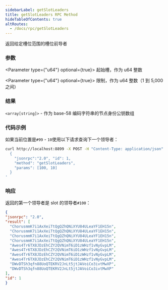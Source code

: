 ```yaml
---
sidebarLabel: getSlotLeaders
title: getSlotLeaders RPC Method
hideTableOfContents: true
altRoutes:
  - /docs/rpc/getSlotLeaders
---
```


返回给定槽位范围的槽位前导者

<DocSideBySide>

<DocLeftSide>

### 参数

<Parameter type={"u64"} optional={true}>
  起始槽，作为 u64 整数
</Parameter>

<Parameter type={"u64"} optional={true}>
  限制，作为 u64 整数（1 到 5,000 之间）
</Parameter>

### 结果

`<array[string]>` - 作为 base-58 编码字符串的节点身份公钥数组

</DocLeftSide>

<DocRightSide>

### 代码示例

  如果当前位置是`#99` - `10`使用以下请求查询下一个领导者：

```bash
curl http://localhost:8899 -X POST -H "Content-Type: application/json" -d '
  {
    "jsonrpc":"2.0", "id": 1,
    "method": "getSlotLeaders",
    "params": [100, 10]
  }
'
```

### 响应

  返回的第一个领导者是 slot 的领导者`#100`：

  ```json
{
  "jsonrpc": "2.0",
  "result": [
    "ChorusmmK7i1AxXeiTtQgQZhQNiXYU84ULeaYF1EH15n",
    "ChorusmmK7i1AxXeiTtQgQZhQNiXYU84ULeaYF1EH15n",
    "ChorusmmK7i1AxXeiTtQgQZhQNiXYU84ULeaYF1EH15n",
    "ChorusmmK7i1AxXeiTtQgQZhQNiXYU84ULeaYF1EH15n",
    "Awes4Tr6TX8JDzEhCZY2QVNimT6iD1zWHzf1vNyGvpLM",
    "Awes4Tr6TX8JDzEhCZY2QVNimT6iD1zWHzf1vNyGvpLM",
    "Awes4Tr6TX8JDzEhCZY2QVNimT6iD1zWHzf1vNyGvpLM",
    "Awes4Tr6TX8JDzEhCZY2QVNimT6iD1zWHzf1vNyGvpLM",
    "DWvDTSh3qfn88UoQTEKRV2JnLt5jtJAVoiCo3ivtMwXP",
    "DWvDTSh3qfn88UoQTEKRV2JnLt5jtJAVoiCo3ivtMwXP"
  ],
  "id": 1
}
```

</DocRightSide>
</DocSideBySide>
